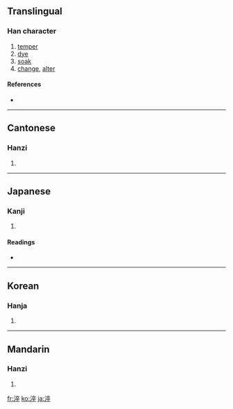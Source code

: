 ==Translingual==

===Han character===
{{Han char|rn=85|rad=水|as=08|sn=11|four=3014<sub>8</sub>|canj=水卜人十 (EYOJ)}}

# [[temper]]
# [[dye]]
# [[soak]]
# [[change]], [[alter]]

====References====
* {{Han ref|kx=0631.110|dkj=17679|dj=1034.010|hdz=31659.030|uh=6DEC|ud=28140|bh=B266|bd=45670}}

----

==Cantonese==

===Hanzi===
{{yue-hanzi|jyut=|y=cheui3, seui6}}

# {{defn|Cantonese}}

----

==Japanese==

===Kanji===
{{ja-kanji|grade=|rs=水08}}

# {{defn|Japanese}}

====Readings====
* {{ja-readings|on=[[さい]] (sai)|kun=[[にらぐ]] (niragu)}}

----

==Korean==

===Hanja===
{{ko-hanja|hangeul=쉬|eumhun=|rv=swi|mr=swi|y=swi}}

# {{defn|Korean}}

----

==Mandarin==

===Hanzi===
{{cmn-hanzi|pin=[[cuì]] ([[cui4]]), [[zú]] ([[zu2]])|wg=ts'ui<sup>4</sup>, tsu<sup>2</sup>}}

# {{defn|Mandarin}}

[[fr:淬]]
[[ko:淬]]
[[ja:淬]]
